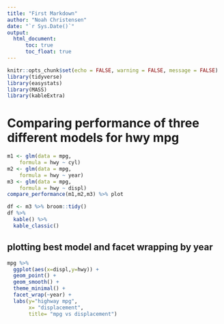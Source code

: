 ```yaml
---
title: "First Markdown"
author: "Noah Christensen"
date: "`r Sys.Date()`"
output: 
  html_document:
      toc: true
      toc_float: true
---
```


```r
knitr::opts_chunk$set(echo = FALSE, warning = FALSE, message = FALSE)
library(tidyverse)
library(easystats)
library(MASS)
library(kableExtra)
```

# Comparing performance of three different models for hwy mpg
```r
m1 <- glm(data = mpg,
    formula = hwy ~ cyl)
m2 <- glm(data = mpg,
    formula = hwy ~ year)
m3 <- glm(data = mpg,
    formula = hwy ~ displ)
compare_performance(m1,m2,m3) %>% plot

df <- m3 %>% broom::tidy()
df %>% 
  kable() %>% 
  kable_classic()
```


## plotting best model and facet wrapping by year
```r
mpg %>% 
  ggplot(aes(x=displ,y=hwy)) +
  geom_point() +
  geom_smooth() +
  theme_minimal() +
  facet_wrap(~year) +
  labs(y="highway mpg",
       x= "displacement",
       title= "mpg vs displacement")
```